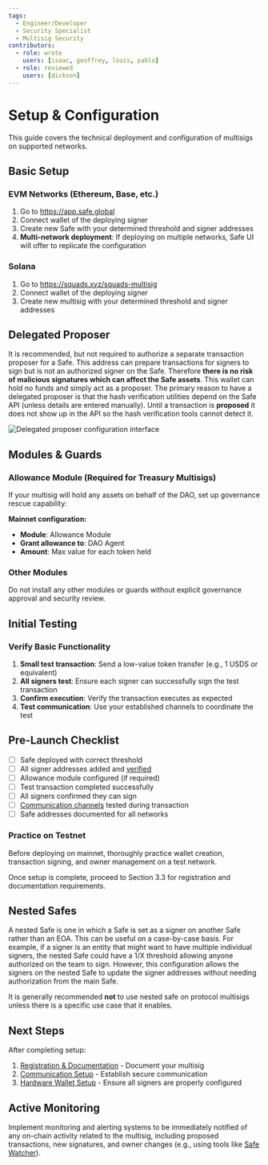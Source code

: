 ```yaml
---
tags:
  - Engineer/Developer
  - Security Specialist
  - Multisig Security
contributors:
  - role: wrote
    users: [isaac, geoffrey, louis, pablo]
  - role: reviewed
    users: [dickson]
---
```



<TagProvider>
<TagFilter />

# Setup & Configuration

<TagList tags={frontmatter.tags} />
<AttributionList contributors={frontmatter.contributors} />

This guide covers the technical deployment and configuration of multisigs on supported networks.

## Basic Setup

### EVM Networks (Ethereum, Base, etc.)

1. Go to https://app.safe.global
2. Connect wallet of the deploying signer
3. Create new Safe with your determined threshold and signer addresses
4. **Multi-network deployment**: If deploying on multiple networks, Safe UI will offer to replicate the configuration

### Solana

1. Go to https://squads.xyz/squads-multisig
2. Connect wallet of the deploying signer
3. Create new multisig with your determined threshold and signer addresses

## Delegated Proposer

It is recommended, but not required to authorize a separate transaction proposer for a Safe. This address can prepare transactions for signers to sign but is not an authorized signer on the Safe. Therefore **there is no risk of malicious signatures which can affect the Safe assets**. This wallet can hold no funds and simply act as a proposer. The primary reason to have a delegated proposer is that the hash verification utilities depend on the Safe API (unless details are entered manually). Until a transaction is **proposed** it does not show up in the API so the hash verification tools cannot detect it.

![Delegated proposer configuration interface](./assets/delegated-proposer-configuration-interface.png)

## Modules & Guards

### Allowance Module (Required for Treasury Multisigs)

If your multisig will hold any assets on behalf of the DAO, set up governance rescue capability:

**Mainnet configuration:**
- **Module**: Allowance Module
- **Grant allowance to**: DAO Agent 
- **Amount**: Max value for each token held

### Other Modules

Do not install any other modules or guards without explicit governance approval and security review.

## Initial Testing

### Verify Basic Functionality

1. **Small test transaction**: Send a low-value token transfer (e.g., 1 USDS or equivalent)
2. **All signers test**: Ensure each signer can successfully sign the test transaction
3. **Confirm execution**: Verify the transaction executes as expected
4. **Test communication**: Use your established channels to coordinate the test

## Pre-Launch Checklist

- [ ] Safe deployed with correct threshold
- [ ] All signer addresses added and [verified](./registration-and-documentation.md#signer-verification-process)
- [ ] Allowance module configured (if required)
- [ ] Test transaction completed successfully
- [ ] All signers confirmed they can sign
- [ ] [Communication channels](./communication-setup.md) tested during transaction
- [ ] Safe addresses documented for all networks

### Practice on Testnet

Before deploying on mainnet, thoroughly practice wallet creation, transaction signing, and owner management on a test network.

Once setup is complete, proceed to Section 3.3 for registration and documentation requirements.

## Nested Safes

A nested Safe is one in which a Safe is set as a signer on another Safe rather than an EOA. This can be useful on a case-by-case basis. For example, if a signer is an entity that might want to have multiple individual signers, the nested Safe could have a 1/X threshold allowing anyone authorized on the team to sign. However, this configuration allows the signers on the nested Safe to update the signer addresses without needing authorization from the main Safe.

It is generally recommended **not** to use nested safe on protocol multisigs unless there is a specific use case that it enables.

## Next Steps

After completing setup:
1. [Registration & Documentation](./registration-and-documentation.md) - Document your multisig
2. [Communication Setup](./communication-setup.md) - Establish secure communication
3. [Hardware Wallet Setup](./hardware-wallet-setup.md) - Ensure all signers are properly configured

## Active Monitoring

Implement monitoring and alerting systems to be immediately notified of any on-chain activity related to the multisig, including proposed transactions, new signatures, and owner changes (e.g., using tools like [Safe Watcher](https://github.com/Gearbox-protocol/safe-watcher)).

</TagProvider>
<ContributeFooter />